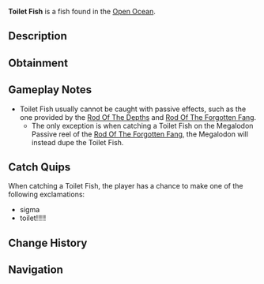 {{FishInfobox
|image          = Toilet Fish.png
|rarity         = Secret
|sea            = Second Sea
|location       = [[Open Ocean]]
|sublocation    = 
|sources        = Fishing Rod
|nopassive      = 1
|radar_location = 
|prog_speed     = -65
|xp             = 12000
|weather        = Clear
|time           = Day
|season         = Summer
|bait           = Mist Worms
|base_weight    = 50
|base_value     = 20000
|weight_range   = 39.5
|base_chance    = 0.5
|base_resil     = 6
}}
'''Toilet Fish''' is a {{Rarity|Secret}} fish found in the [[Open Ocean]].

== Description ==
{{Description|i need to take a dump|Bestiary Entry}}

== Obtainment ==
{{Description|Kiwi would be fond of this|Bestiary Hint}}
{{Fish Availability|
Apex Fish Hunt/Apex Leviathan
Open Ocean
Open Ocean/Sea Leviathan
|top_rods      = 
Great Rod of Oscar\591.9\5208.27;
Astralhook Rod\559.63\5279.13;
Free Spirit Rod\544.34\5511.77;
Carrot Rod\484.39\5001.44;
Fang of the Eclipse\481.13\5195.25;
Resourceful Rod\341.08\3576.73;
Plastic Rod\247.78\5267.37;
Fischer's Rod\249.77\5048.65;
Lucky Rod\268.16\4608.72;
Verdant Shear Rod\416.86\4993.84;
Blazebringer Rod\397.76\4325.37;
Trident Rod\356.66\3517.09;
Seraphic Rod\284.44\3067.93;
Ethereal Prism Rod\283.09\3039.65;
No-Life Rod\275.71\2957.77;
Challenger's Rod\264.62\2840.56;
Rod Of The Forgotten Fang\259.01\2791.95;
Rod Of The Exalted One\254.87\2755.28;
Rod Of The Depths\244.74\2633.52;
Depthseeker Rod\240.91\2550.29;
Volcanic Rod\235.18\2518.29;
Avalanche Rod\233.68\2468.38;
Zeus Rod\232.03\2484.53;
Steady Rod\224.6\2203.23
|recommended   = Astralhook Rod
}}

== Gameplay Notes ==
* Toilet Fish usually cannot be caught with passive effects, such as the one provided by the [[Rod Of The Depths]] and [[Rod Of The Forgotten Fang]].
** The only exception is when catching a Toilet Fish on the Megalodon Passive reel of the [[Rod Of The Forgotten Fang]], the Megalodon will instead dupe the Toilet Fish.

== Catch Quips ==
When catching a Toilet Fish, the player has a chance to make one of the following exclamations:
* sigma
* toilet!!!!!

== Change History ==
{{Change History|{{subst:Current Version}}}}

== Navigation ==
{{Fish Navbox|Open Ocean}}